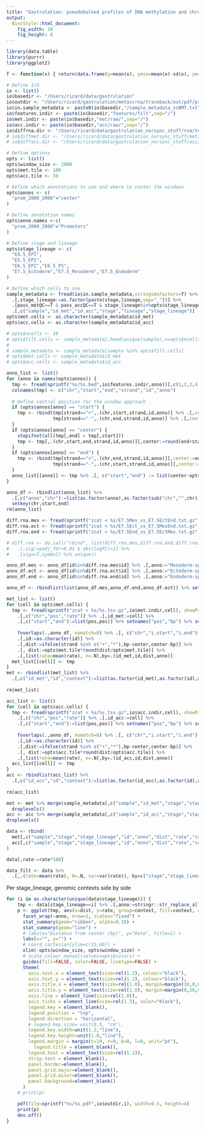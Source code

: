 ```yaml
---
title: "Gastrulation: pseudobulked profiles of DNA methylation and chromatin accessibility"
output: 
  BiocStyle::html_document: 
    fig_width: 10
    fig_height: 8
---
```


```r
library(data.table)
library(purrr)
library(ggplot2)
```

```r
f <- function(x) { return(data.frame(y=mean(x), ymin=mean(x)-sd(x), ymax=mean(x)+sd(x))) }
```


```r

# Define I/O
io <- list()
io$basedir <- "/Users/ricard/data/gastrulation"
io$outdir <- "/Users/ricard/gastrulation/metaccrna/traceback/out/pdf/profiles"
io$in.sample_metadata <- paste0(io$basedir,"/sample_metadata_scNMT.txt")
io$features.indir <- paste(io$basedir,"features/filt",sep="/")
io$met.indir <- paste(io$basedir,"met/raw/",sep="/")
io$acc.indir <- paste(io$basedir,"acc/raw/",sep="/")
io$diffrna.dir <- "/Users/ricard/data/gastrulation_norsync_stuff/rna/test"
# io$diffmet.dir <- "/Users/ricard/data/gastrulation_norsync_stuff/met/test/diff_featurelevel"
# io$diffacc.dir <- "/Users/ricard/data/gastrulation_norsync_stuff/acc/test/diff_featurelevel"

# Define options
opts <- list()
opts$window_size <- 2000
opts$met.tile <- 100
opts$acc.tile <- 50

# Define which annotations to use and where to center the windows
opts$annos <- c(
  "prom_2000_2000"="center"
)

# Define annotation names
opts$anno.names <-c(
  "prom_2000_2000"="Promoters"
)

# Define stage and lineage
opts$stage_lineage <- c(
  "E4.5_EPI",
  "E5.5_EPI",
  "E6.5_EPI","E6.5_PS",
  "E7.5_Ectoderm","E7.5_Mesoderm","E7.5_Endoderm"
)

# Define which cells to use
sample_metadata <- fread(io$in.sample_metadata,stringsAsFactors=T) %>% 
  .[,stage_lineage:=as.factor(paste(stage,lineage,sep="_"))] %>%
  .[pass_metQC==T & pass_accQC==T & stage_lineage%in%opts$stage_lineage] %>%
  .[,c("sample","id_met","id_acc","stage","lineage","stage_lineage")]
opts$met.cells <- as.character(sample_metadata$id_met)
opts$acc.cells <- as.character(sample_metadata$id_acc)
```

<!-- Subset cells to reduce memory burden -->
```r
# opts$ncells <- 10
# opts$filt.cells <- sample_metadata[,head(unique(sample),n=opts$ncells),by="stage_lineage"] %>% .$V1
# 
# sample_metadata <- sample_metadata[sample %in% opts$filt.cells]
# opts$met.cells <- sample_metadata$id_met
# opts$acc.cells <- sample_metadata$id_acc
```

<!-- Load genomic annotations -->
```r
anno_list <- list()
for (anno in names(opts$annos)) {
  tmp <- fread(sprintf("%s/%s.bed",io$features.indir,anno))[,c(1,2,3,4,5,6)]
  colnames(tmp) <- c("chr","start","end","strand","id","anno")
  
  # Define central position for the window approach
  if (opts$annos[anno] == "start") {
    tmp <- rbind(tmp[strand=="+",.(chr,start,strand,id,anno)] %>% .[,center:=start] %>% .[,c("start"):=NULL], 
                 tmp[strand=="-",.(chr,end,strand,id,anno)] %>% .[,center:=end] %>% .[,c("end"):=NULL]) 
  }
  if (opts$annos[anno] == "center") {
    stopifnot(all(tmp[,end] > tmp[,start]))
    tmp <- tmp[,.(chr,start,end,strand,id,anno)][,center:=round(end+start)/2][,c("start","end"):=NULL]
  }
  if (opts$annos[anno] == "end") {
    tmp <- rbind(tmp[strand=="+",.(chr,end,strand,id,anno)][,center:=end][,c("end"):=NULL], 
                 tmp[strand=="-",.(chr,start,strand,id,anno)][,center:=start][,c("start"):=NULL])
  }
  anno_list[[anno]] <- tmp %>% .[, c("start","end") := list(center-opts$window_size,center+opts$window_size)]
}

anno_df <- rbindlist(anno_list) %>% 
  .[,c("anno","chr"):=list(as.factor(anno),as.factor(sub("chr","",chr)))] %>%
  setkey(chr,start,end)
rm(anno_list)
```

<!-- Load promoters with lineage-specific expression in E7.5 -->
```r
diff.rna.mes <- fread(sprintf("zcat < %s/E7.5Mes_vs_E7.5EctEnd.txt.gz",io$diffrna.dir)) %>% .[sig==T & abs(logFC)>1]
diff.rna.ect <- fread(sprintf("zcat < %s/E7.5Ect_vs_E7.5MesEnd.txt.gz",io$diffrna.dir)) %>% .[sig==T & abs(logFC)>1]
diff.rna.end <- fread(sprintf("zcat < %s/E7.5End_vs_E7.5EctMes.txt.gz",io$diffrna.dir)) %>% .[sig==T & abs(logFC)>1]

# diff.rna <- do.call("rbind", list(diff.rna.mes,diff.rna.end,diff.rna.ect)) %>%
#   .[,sig:=padj_fdr<0.01 & abs(logFC)>1] %>% 
#   .[sig==T,symbol] %>% unique()
```

<!-- Subset differential promoterss from the data -->
```r
anno_df.mes <- anno_df[id%in%diff.rna.mes$id] %>% .[,anno:="Mesoderm-specific"]
anno_df.ect <- anno_df[id%in%diff.rna.ect$id] %>% .[,anno:="Ectoderm-specific"]
anno_df.end <- anno_df[id%in%diff.rna.end$id] %>% .[,anno:="Endoderm-specific"]

anno_df <- rbindlist(list(anno_df.mes,anno_df.end,anno_df.ect)) %>% setkey(chr,start,end)
```

<!-- Load methylation data -->
```r
met_list <- list()
for (cell in opts$met.cells) {
  tmp <- fread(sprintf("zcat < %s/%s.tsv.gz",io$met.indir,cell), showProgress=F, stringsAsFactors=F) %>%
    .[,c("chr","pos","rate")] %>% .[,id_met:=cell] %>% 
    .[,c("start","end"):=list(pos,pos)] %>% setnames("pos","bp") %>% setkey("chr","start","end") %>%
    
    foverlaps(.,anno_df, nomatch=0) %>% .[, c("chr","i.start","i.end") := NULL] %>%
    .[,id:=as.character(id)] %>%
    .[,dist:=ifelse(strand %in% c("+","*"),bp-center,center-bp)] %>% 
    .[, dist:=opts$met.tile*round(dist/opts$met.tile)] %>%
    .[,list(rate=mean(rate), n=.N),by=.(id_met,id,dist,anno)]
  met_list[[cell]] <- tmp
}
met <- rbindlist(met_list) %>%
  .[,c("id_met","id","context"):=list(as.factor(id_met),as.factor(id),as.factor("CG"))]
  
rm(met_list)
```

<!-- Load accessibility data -->
```r
acc_list <- list()
for (cell in opts$acc.cells) {
  tmp <- fread(sprintf("zcat < %s/%s.tsv.gz",io$acc.indir,cell), showProgress=F, stringsAsFactors=F) %>%
    .[,c("chr","pos","rate")] %>% .[,id_acc:=cell] %>% 
    .[,c("start","end"):=list(pos,pos)] %>% setnames("pos","bp") %>% setkey("chr","start","end") %>%
    
    foverlaps(.,anno_df, nomatch=0) %>% .[, c("chr","i.start","i.end") := NULL] %>%
    .[,id:=as.character(id)] %>%
    .[,dist:=ifelse(strand %in% c("+","*"),bp-center,center-bp)] %>% 
    .[, dist:=opts$acc.tile*round(dist/opts$acc.tile)] %>%
    .[,list(rate=mean(rate), n=.N),by=.(id_acc,id,dist,anno)]
  acc_list[[cell]] <- tmp
}
acc <- rbindlist(acc_list) %>%
  .[,c("id_acc","id","context"):=list(as.factor(id_acc),as.factor(id),as.factor("GC"))]
  
rm(acc_list)
```

<!-- Merge data with sample metadata -->
```r
met <- met %>% merge(sample_metadata[,c("sample","id_met","stage","stage_lineage")], by="id_met") %>%
  droplevels()
acc <- acc %>% merge(sample_metadata[,c("sample","id_acc","stage","stage_lineage")], by="id_acc") %>%
droplevels()
```

<!-- Combine methylation and accessibility data -->
```r
data <- rbind(
  met[,c("sample","stage","stage_lineage","id","anno","dist","rate","context")],
  acc[,c("sample","stage","stage_lineage","id","anno","dist","rate","context")]
)
```

```r
data[,rate:=rate*100]
```

<!-- Summarise across all genome-wide features -->
```r
data_filt <- data %>%
  .[,.(rate=mean(rate), N=.N, var=var(rate)), by=c("stage","stage_lineage","dist","anno","context")]
```

<!-- Plot joint methylation and accessibility profiles -->

Per stage_lineage, genomic contexts side by side
```r
for (i in as.character(unique(data$stage_lineage))) {
    tmp <- data[stage_lineage==i] %>% .[,anno:=stringr::str_replace_all(anno,opts$anno.names)]
    p <- ggplot(tmp, aes(x=dist, y=rate, group=context, fill=context, color=context)) +
      facet_wrap(~anno, nrow=1, scales="fixed") +
      stat_summary(geom="ribbon", alpha=0.10) +
      stat_summary(geom="line") +
      # labs(x="Distance from center (bp)", y="Rate", title=i) +
      labs(x="", y="") +
      # coord_cartesian(ylim=c(15,90)) +
      xlim(-opts$window_size, opts$window_size) +
      # scale_colour_manual(values=opts$colors) +
      guides(fill=FALSE, color=FALSE, linetype=FALSE) +
      theme(
        axis.text.x = element_text(size=rel(1.2), colour="black"),
        axis.text.y = element_text(size=rel(1.2), colour="black"),
        axis.title.x = element_text(size=rel(1.0), margin=margin(10,0,0,0)),
        axis.title.y = element_text(size=rel(1.0), margin=margin(0,10,0,0)),
        axis.line = element_line(size=rel(1.0)),
        axis.ticks = element_line(size=rel(1.3), color="black"),
        legend.key = element_blank(),
        legend.position = "top",
        legend.direction = "horizontal",
        # legend.key.size= unit(0.5, "cm"),
        legend.key.width=unit(1.2,"line"),
        legend.key.height=unit(1.0,"line"),
        legend.margin = margin(t=10, r=0, b=0, l=0, unit="pt"),
          legend.title = element_blank(),
        legend.text = element_text(size=rel(1.1)),
        strip.text = element_blank(),
        panel.border=element_blank(),
        panel.grid.major=element_blank(),
        panel.grid.minor=element_blank(),
        panel.background=element_blank()
      )
    # print(p)

    pdf(file=sprintf("%s/%s.pdf",io$outdir,i), width=9.5, height=4)
    print(p)
    dev.off()
}
```
